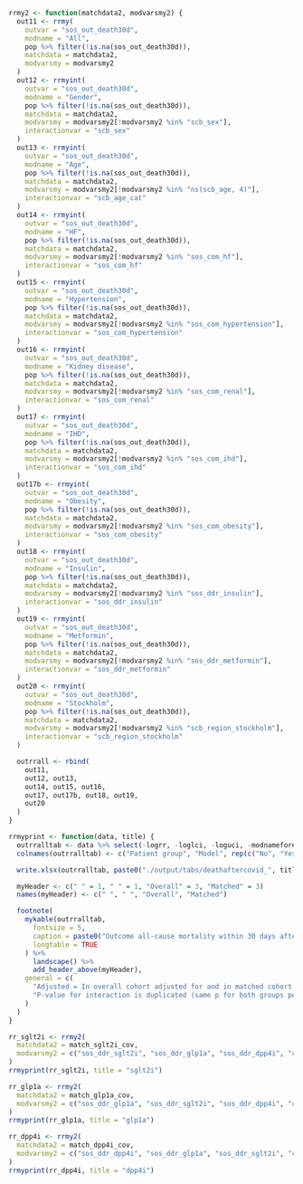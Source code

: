 ```r

rrmy2 <- function(matchdata2, modvarsmy2) {
  out11 <- rrmy(
    outvar = "sos_out_death30d",
    modname = "All",
    pop %>% filter(!is.na(sos_out_death30d)),
    matchdata = matchdata2,
    modvarsmy = modvarsmy2
  )
  out12 <- rrmyint(
    outvar = "sos_out_death30d",
    modname = "Gender",
    pop %>% filter(!is.na(sos_out_death30d)),
    matchdata = matchdata2,
    modvarsmy = modvarsmy2[!modvarsmy2 %in% "scb_sex"],
    interactionvar = "scb_sex"
  )
  out13 <- rrmyint(
    outvar = "sos_out_death30d",
    modname = "Age",
    pop %>% filter(!is.na(sos_out_death30d)),
    matchdata = matchdata2,
    modvarsmy = modvarsmy2[!modvarsmy2 %in% "ns(scb_age, 4)"],
    interactionvar = "scb_age_cat"
  )
  out14 <- rrmyint(
    outvar = "sos_out_death30d",
    modname = "HF",
    pop %>% filter(!is.na(sos_out_death30d)),
    matchdata = matchdata2,
    modvarsmy = modvarsmy2[!modvarsmy2 %in% "sos_com_hf"],
    interactionvar = "sos_com_hf"
  )
  out15 <- rrmyint(
    outvar = "sos_out_death30d",
    modname = "Hypertension",
    pop %>% filter(!is.na(sos_out_death30d)),
    matchdata = matchdata2,
    modvarsmy = modvarsmy2[!modvarsmy2 %in% "sos_com_hypertension"],
    interactionvar = "sos_com_hypertension"
  )
  out16 <- rrmyint(
    outvar = "sos_out_death30d",
    modname = "Kidney disease",
    pop %>% filter(!is.na(sos_out_death30d)),
    matchdata = matchdata2,
    modvarsmy = modvarsmy2[!modvarsmy2 %in% "sos_com_renal"],
    interactionvar = "sos_com_renal"
  )
  out17 <- rrmyint(
    outvar = "sos_out_death30d",
    modname = "IHD",
    pop %>% filter(!is.na(sos_out_death30d)),
    matchdata = matchdata2,
    modvarsmy = modvarsmy2[!modvarsmy2 %in% "sos_com_ihd"],
    interactionvar = "sos_com_ihd"
  )
  out17b <- rrmyint(
    outvar = "sos_out_death30d",
    modname = "Obesity",
    pop %>% filter(!is.na(sos_out_death30d)),
    matchdata = matchdata2,
    modvarsmy = modvarsmy2[!modvarsmy2 %in% "sos_com_obesity"],
    interactionvar = "sos_com_obesity"
  )
  out18 <- rrmyint(
    outvar = "sos_out_death30d",
    modname = "Insulin",
    pop %>% filter(!is.na(sos_out_death30d)),
    matchdata = matchdata2,
    modvarsmy = modvarsmy2[!modvarsmy2 %in% "sos_ddr_insulin"],
    interactionvar = "sos_ddr_insulin"
  )
  out19 <- rrmyint(
    outvar = "sos_out_death30d",
    modname = "Metformin",
    pop %>% filter(!is.na(sos_out_death30d)),
    matchdata = matchdata2,
    modvarsmy = modvarsmy2[!modvarsmy2 %in% "sos_ddr_metformin"],
    interactionvar = "sos_ddr_metformin"
  )
  out20 <- rrmyint(
    outvar = "sos_out_death30d",
    modname = "Stockholm",
    pop %>% filter(!is.na(sos_out_death30d)),
    matchdata = matchdata2,
    modvarsmy = modvarsmy2[!modvarsmy2 %in% "scb_region_stockholm"],
    interactionvar = "scb_region_stockholm"
  )

  outrrall <- rbind(
    out11,
    out12, out13,
    out14, out15, out16,
    out17, out17b, out18, out19,
    out20
  )
}

rrmyprint <- function(data, title) {
  outrralltab <- data %>% select(-logrr, -loglci, -loguci, -modnameforest)
  colnames(outrralltab) <- c("Patient group", "Model", rep(c("No", "Yes", "p-value interation"), 2))

  write.xlsx(outrralltab, paste0("./output/tabs/deathaftercovid_", title, "_", Sys.Date(), ".xlsx"), rowNames = FALSE)

  myHeader <- c(" " = 1, " " = 1, "Overall" = 3, "Matched" = 3)
  names(myHeader) <- c(" ", " ", "Overall", "Matched")

  footnote(
    mykable(outrralltab,
      fontsize = 5,
      caption = paste0("Outcome all-cause mortality within 30 days after Covid-19 ", title),
      longtable = TRUE
    ) %>%
      landscape() %>%
      add_header_above(myHeader),
    general = c(
      "Adjusted = In overall cohort adjusted for and in matched cohort matched on ps derived from variables indicated in baseline table.",
      "P-value for interaction is duplicated (same p for both groups per default)"
    )
  )
}
```

```r

rr_sglt2i <- rrmy2(
  matchdata2 = match_sglt2i_cov,
  modvarsmy2 = c("sos_ddr_sglt2i", "sos_ddr_glp1a", "sos_ddr_dpp4i", "covidmonthyear", modvarsns)
)
rrmyprint(rr_sglt2i, title = "sglt2i")
```

```r

rr_glp1a <- rrmy2(
  matchdata2 = match_glp1a_cov,
  modvarsmy2 = c("sos_ddr_glp1a", "sos_ddr_sglt2i", "sos_ddr_dpp4i", "covidmonthyear", modvarsns)
)
rrmyprint(rr_glp1a, title = "glp1a")
```

```r

rr_dpp4i <- rrmy2(
  matchdata2 = match_dpp4i_cov,
  modvarsmy2 = c("sos_ddr_dpp4i", "sos_ddr_glp1a", "sos_ddr_sglt2i", "covidmonthyear", modvarsns)
)
rrmyprint(rr_dpp4i, title = "dpp4i")
```
